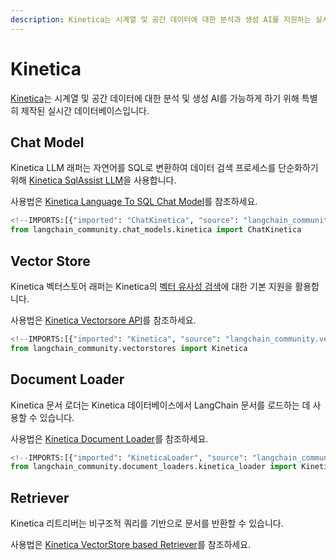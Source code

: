 ```yaml
---
description: Kinetica는 시계열 및 공간 데이터에 대한 분석과 생성 AI를 지원하는 실시간 데이터베이스입니다.
---
```


# Kinetica

[Kinetica](https://www.kinetica.com/)는 시계열 및 공간 데이터에 대한 분석 및 생성 AI를 가능하게 하기 위해 특별히 제작된 실시간 데이터베이스입니다.

## Chat Model

Kinetica LLM 래퍼는 자연어를 SQL로 변환하여 데이터 검색 프로세스를 단순화하기 위해 [Kinetica SqlAssist LLM](https://docs.kinetica.com/7.2/sql-gpt/concepts/)을 사용합니다.

사용법은 [Kinetica Language To SQL Chat Model](/docs/integrations/chat/kinetica)를 참조하세요.

```python
<!--IMPORTS:[{"imported": "ChatKinetica", "source": "langchain_community.chat_models.kinetica", "docs": "https://api.python.langchain.com/en/latest/chat_models/langchain_community.chat_models.kinetica.ChatKinetica.html", "title": "Kinetica"}]-->
from langchain_community.chat_models.kinetica import ChatKinetica
```


## Vector Store

Kinetica 벡터스토어 래퍼는 Kinetica의 [벡터 유사성 검색](https://docs.kinetica.com/7.2/vector_search/)에 대한 기본 지원을 활용합니다.

사용법은 [Kinetica Vectorsore API](/docs/integrations/vectorstores/kinetica)를 참조하세요.

```python
<!--IMPORTS:[{"imported": "Kinetica", "source": "langchain_community.vectorstores", "docs": "https://api.python.langchain.com/en/latest/vectorstores/langchain_community.vectorstores.kinetica.Kinetica.html", "title": "Kinetica"}]-->
from langchain_community.vectorstores import Kinetica
```


## Document Loader

Kinetica 문서 로더는 Kinetica 데이터베이스에서 LangChain 문서를 로드하는 데 사용할 수 있습니다.

사용법은 [Kinetica Document Loader](/docs/integrations/document_loaders/kinetica)를 참조하세요.

```python
<!--IMPORTS:[{"imported": "KineticaLoader", "source": "langchain_community.document_loaders.kinetica_loader", "docs": "https://api.python.langchain.com/en/latest/document_loaders/langchain_community.document_loaders.kinetica_loader.KineticaLoader.html", "title": "Kinetica"}]-->
from langchain_community.document_loaders.kinetica_loader import KineticaLoader
```


## Retriever

Kinetica 리트리버는 비구조적 쿼리를 기반으로 문서를 반환할 수 있습니다.

사용법은 [Kinetica VectorStore based Retriever](/docs/integrations/retrievers/kinetica)를 참조하세요.